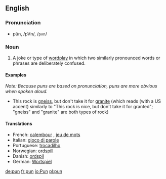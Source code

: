 ==English==
=== Pronunciation ===
*pŭn, /pVn/, /<tt>pʌn</tt>/

=== Noun ===
{{en-noun-reg}}

# A joke or type of [[wordplay]] in which two similarly pronounced words or phrases are deliberately confused.

==== Examples ====
''Note: Because puns are based on pronunciation, puns are more obvious when spoken aloud.''
*This rock is [[gneiss]], but don't take it for [[granite]] (which reads (with a US accent) similarly to "This rock is nice, but don't take it for granted"; "gneiss" and "granite" are both types of rock)

====Translations====
*French: [[calembour]] {{m}}, [[jeu de mots]] {{m}}
*Italian: [[gioco di parole]]
*Portuguese: [[trocadilho]] {{m}}
*Norwegian: [[ordspill]] {{n}}
*Danish: [[ordspil]] {{n}}
*German: [[Wortspiel]] {{n}}


[[de:pun]]
[[fr:pun]]
[[io:Pun]]
[[pl:pun]]